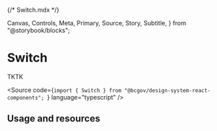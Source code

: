 {/* Switch.mdx */}

  Canvas,
  Controls,
  Meta,
  Primary,
  Source,
  Story,
  Subtitle,
} from "@storybook/blocks";


<Meta of={SwitchStories} />

# Switch

<Subtitle>TKTK</Subtitle>

<Source
  code={`import { Switch } from "@bcgov/design-system-react-components"; `}
  language="typescript"
/>

## Usage and resources
